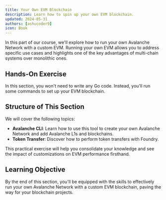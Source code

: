 ```yaml
---
title: Your Own EVM Blockchain
description: Learn how to spin up your own EVM blockchain.
updated: 2024-05-31
authors: [ashucoder9]
icon: Book
---
```


In this part of our course, we'll explore how to run your own Avalanche Network with a custom EVM. Running your own EVM allows you to address specific use cases and highlights one of the key advantages of multi-chain systems over monolithic ones.

## Hands-On Exercise

In this section, you won't need to write any Go code. Instead, you'll run some commands to set up your EVM blockchain.

## Structure of This Section

We will cover the following topics:

- **Avalanche CLI**: Learn how to use this tool to create your own Avalanche Network and add Avalanche L1s and blockchains.
- **Token Transfer**: Discover how to perform token transfers with Foundry.

This practical exercise will help you consolidate your knowledge and see the impact of customizations on EVM performance firsthand.

## Learning Objective

By the end of this section, you'll be equipped with the skills to effectively run your own Avalanche Network with a custom EVM blockchain, paving the way for your blockchain projects.
